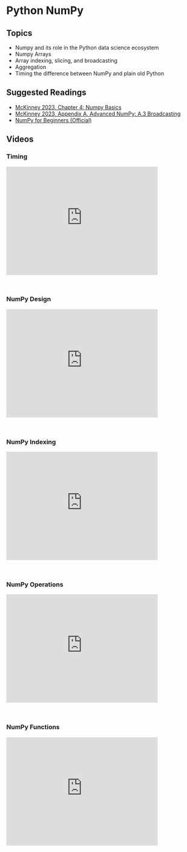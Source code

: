 # Python NumPy

## Topics

-   Numpy and its role in the Python data science ecosystem
-   Numpy Arrays
-   Array indexing, slicing, and broadcasting
-   Aggregation
-   Timing the difference between NumPy and plain old Python

## Suggested Readings

-   [McKinney 2023, Chapter 4: Numpy Basics](https://wesmckinney.com/book/numpy-basics)
-   [McKinney 2023, Appendix A. Advanced NumPy: A.3 Broadcasting](https://wesmckinney.com/book/advanced-numpy#numpy_broadcasting)
-   [NumPy for Beginners (Official)](https://numpy.org/doc/stable/user/absolute_beginners.html)

## Videos

### Timing

<iframe id="kmsembed-1_iqh7lf2d" width="400" height="285" src="https://kaltura-prod.its.virginia.edu/embed/secure/iframe/entryId/1_iqh7lf2d/uiConfId/50243942/pbc/353035032/st/0" class="kmsembed" allowfullscreen webkitallowfullscreen mozAllowFullScreen allow="autoplay *; fullscreen *; encrypted-media *" referrerPolicy="no-referrer-when-downgrade" sandbox="allow-downloads allow-forms allow-same-origin allow-scripts allow-top-navigation allow-pointer-lock allow-popups allow-modals allow-orientation-lock allow-popups-to-escape-sandbox allow-presentation allow-top-navigation-by-user-activation" frameborder="0" title="DS 5100 M05 Timing"></iframe><br />

### NumPy Design

<iframe id="kmsembed-1_yllux9iz" width="400" height="285" src="https://kaltura-prod.its.virginia.edu/embed/secure/iframe/entryId/1_yllux9iz/uiConfId/50243942/pbc/353035032/st/0" class="kmsembed" allowfullscreen webkitallowfullscreen mozAllowFullScreen allow="autoplay *; fullscreen *; encrypted-media *" referrerPolicy="no-referrer-when-downgrade" sandbox="allow-downloads allow-forms allow-same-origin allow-scripts allow-top-navigation allow-pointer-lock allow-popups allow-modals allow-orientation-lock allow-popups-to-escape-sandbox allow-presentation allow-top-navigation-by-user-activation" frameborder="0" title="DS 5100 M05 NumPy Design"></iframe><br />

### NumPy Indexing

<iframe id="kmsembed-1_6i1y824p" width="400" height="285" src="https://kaltura-prod.its.virginia.edu/embed/secure/iframe/entryId/1_6i1y824p/uiConfId/50243942/pbc/353035032/st/0" class="kmsembed" allowfullscreen webkitallowfullscreen mozAllowFullScreen allow="autoplay *; fullscreen *; encrypted-media *" referrerPolicy="no-referrer-when-downgrade" sandbox="allow-downloads allow-forms allow-same-origin allow-scripts allow-top-navigation allow-pointer-lock allow-popups allow-modals allow-orientation-lock allow-popups-to-escape-sandbox allow-presentation allow-top-navigation-by-user-activation" frameborder="0" title="DS 5100 M05 NumPy Indexing"></iframe><br />

### NumPy Operations

<iframe id="kmsembed-1_mg2065wj" width="400" height="285" src="https://kaltura-prod.its.virginia.edu/embed/secure/iframe/entryId/1_mg2065wj/uiConfId/50243942/pbc/353035032/st/0" class="kmsembed" allowfullscreen webkitallowfullscreen mozAllowFullScreen allow="autoplay *; fullscreen *; encrypted-media *" referrerPolicy="no-referrer-when-downgrade" sandbox="allow-downloads allow-forms allow-same-origin allow-scripts allow-top-navigation allow-pointer-lock allow-popups allow-modals allow-orientation-lock allow-popups-to-escape-sandbox allow-presentation allow-top-navigation-by-user-activation" frameborder="0" title="DS 5100 M05 NumPy Operations"></iframe><br />

### NumPy Functions

<iframe id="kmsembed-1_zk0us6gr" width="400" height="285" src="https://kaltura-prod.its.virginia.edu/embed/secure/iframe/entryId/1_zk0us6gr/uiConfId/50243942/pbc/353035032/st/0" class="kmsembed" allowfullscreen webkitallowfullscreen mozAllowFullScreen allow="autoplay *; fullscreen *; encrypted-media *" referrerPolicy="no-referrer-when-downgrade" sandbox="allow-downloads allow-forms allow-same-origin allow-scripts allow-top-navigation allow-pointer-lock allow-popups allow-modals allow-orientation-lock allow-popups-to-escape-sandbox allow-presentation allow-top-navigation-by-user-activation" frameborder="0" title="DS 5100 M05 NumPy Functions"></iframe><br />
